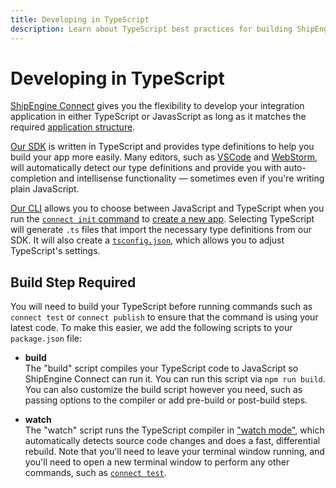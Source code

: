 ```yaml
---
title: Developing in TypeScript
description: Learn about TypeScript best practices for building ShipEngine Connect apps
---
```



Developing in TypeScript
==================================

[ShipEngine Connect](./index.mdx) gives you the flexibility to develop your integration application in either TypeScript or JavasScript as long as it matches the required [application structure](./structure.mdx).

[Our SDK](./sdk.mdx) is written in TypeScript and provides type definitions to help you build your app more easily. Many editors, such as [VSCode](https://code.visualstudio.com/) and [WebStorm](https://www.jetbrains.com/webstorm/), will automatically detect our type definitions and provide you with auto-completion and intellisense functionality — sometimes even if you're writing plain JavaScript.

[Our CLI](./cli.mdx) allows you to choose between JavaScript and TypeScript when you run the [`connect init` command](./cli.mdx#initialize-a-new-app) to [create a new app](./create-first-app.mdx). Selecting TypeScript will generate `.ts` files that import the necessary type definitions from our SDK. It will also create a [`tsconfig.json`](https://www.typescriptlang.org/docs/handbook/tsconfig-json.html), which allows you to adjust TypeScript's settings.


Build Step Required
----------------------------
You will need to build your TypeScript before running commands such as `connect test` or `connect publish` to ensure that the command is using your latest code. To make this easier, we add the following scripts to your `package.json` file:

- **build**<br/>
The "build" script compiles your TypeScript code to JavaScript so ShipEngine Connect can run it. You can run this script via `npm run build`. You can also customize the build script however you need, such as passing options to the compiler or add pre-build or post-build steps.

- **watch**<br/>
The "watch" script runs the TypeScript compiler in ["watch mode"](https://www.typescriptlang.org/docs/handbook/configuring-watch.html), which automatically detects source code changes and does a fast,
differential rebuild. Note that you'll need to leave your terminal window running, and you'll need to open a new terminal window to perform any other commands, such as [`connect test`](./cli.mdx#test-your-app).


<Pager
  prev="./implementation.mdx" prevTitle="Implementing Your Methods"
  next="./error-handling.mdx" nextTitle="Error Handling"
/>
